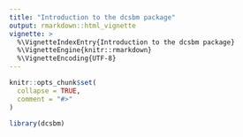 ```yaml
---
title: "Introduction to the dcsbm package"
output: rmarkdown::html_vignette
vignette: >
  %\VignetteIndexEntry{Introduction to the dcsbm package}
  %\VignetteEngine{knitr::rmarkdown}
  %\VignetteEncoding{UTF-8}
---
```


```r
knitr::opts_chunk$set(
  collapse = TRUE,
  comment = "#>"
)
```

```r
library(dcsbm)
```
